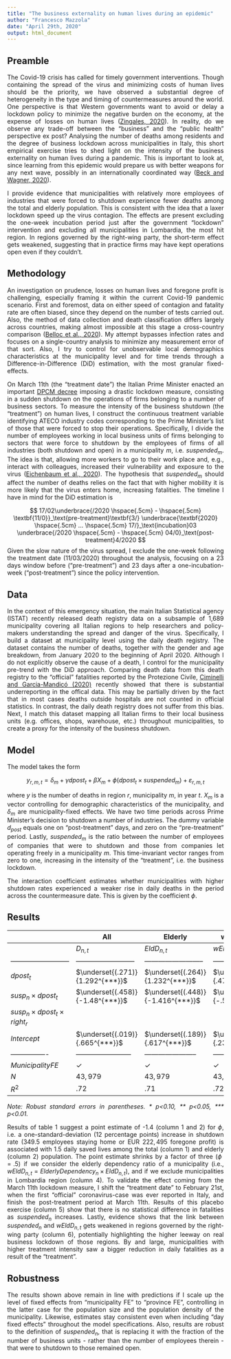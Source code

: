 ```yaml
---
title: "The business externality on human lives during an epidemic"
author: "Francesco Mazzola"
date: "April 29th, 2020"
output: html_document
---
```

<style>
body {
text-align: justify}
</style>

## Preamble
The Covid-19 crisis has called for timely government interventions. Though containing the spread of the virus and minimizing costs of human lives should be the priority, we have observed a substantial degree of heterogeneity in the type and timing of countermeasures around the world. One perspective is that Western governments want to avoid or delay a lockdown policy to minimize the negative burden on the economy, at the expense of losses on human lives ([Zingales, 2020](https://promarket.org/captured-western-governments-are-failing-the-coronavirus-test/)). In reality, do we observe any trade-off between the "business" and the "public health" perspective ex post? Analysing the number of deaths among residents and the degree of business lockdown across municipalities in Italy, this short empirical exercise tries to shed light on the intensity of the business externality on human lives during a pandemic. This is important to look at, since learning from this epidemic would prepare us with better weapons for any next wave, possibly in an internationally coordinated way ([Beck and Wagner, 2020](https://cepr.org/sites/default/files/news/CovidEconomics8.pdf)).

I provide evidence that municipalities with relatively more employees of industries that were forced to shutdown experience fewer deaths among the total and elderly population. This is consistent with the idea that a laxer lockdown speed up the virus contagion. The effects are present excluding the one-week incubation period just after the government "lockdown" intervention and excluding all municipalities in Lombardia, the most hit region. In regions governed by the right-wing party, the short-term effect gets weakened, suggesting that in practice firms may have kept operations open even if they couldn't.

## Methodology
An investigation on prudence, losses on human lives and foregone profit is challenging, especially framing it within the current Covid-19 pandemic scenario. First and foremost, data on either speed of contagion and fatality rate are often biased, since they depend on the number of tests carried out. Also, the method of data collection and death classification differs largely across countries, making almost impossible at this stage a cross-country comparison ([Belloc et al., 2020](https://voxeu.org/article/cross-country-correlation-analysis-research-covid-19)). My attempt bypasses infection rates and focuses on a single-country analysis to minimize any measurement error of that sort. Also, I try to control for unobservable local demographics characteristics at the municipality level and for time trends through a Difference-in-Difference (DiD) estimation, with the most granular fixed-effects.

On March 11th (the "treatment date") the Italian Prime Minister enacted an important [DPCM decree](https://www.gazzettaufficiale.it/eli/id/2020/03/11/20A01605/sg) imposing a drastic lockdown measure, consisting in a sudden shutdown on the operations of firms belonging to a number of business sectors. To measure the intensity of the business shutdown (the "treatment") on human lives, I construct the continuous treatment variable identifying ATECO industry codes corresponding to the Prime Minister's list of those that were forced to stop their operations. Specifically, I divide the number of employees working in local business units of firms belonging to sectors that were force to shutdown by the employees of firms of all industries (both shutdown and open) in a municipality $m$, i.e. $suspended_m$. The idea is that, allowing more workers to go to their work place and, e.g., interact with colleagues, increased their vulnerability and exposure to the virus ([Eichenbaum et al., 2020](https://www.kellogg.northwestern.edu/faculty/rebelo/htm/epidemics.pdf)). The hypothesis that $suspended_m$ should affect the number of deaths relies on the fact that with higher mobility it is more likely that the virus enters home, increasing fatalities. The timeline I have in mind for the DiD estimation is

$$ 
17/02\underbrace{/2020 \hspace{.5cm} - \hspace{.5cm} \textbf{11/0}}_\text{pre-treatment}\textbf{3/}
\underbrace{\textbf{2020} \hspace{.5cm} ... \hspace{.5cm} 17/}_\text{incubation}03
\underbrace{/2020 \hspace{.5cm} - \hspace{.5cm} 04/0}_\text{post-treatment}4/2020
$$ 
Given the slow nature of the virus spread, I exclude the one-week following the treatment date (11/03/2020) throughout the analysis, focusing on a 23 days window before ("pre-treatment") and 23 days after a one-incubation-week ("post-treatment") since the policy intervention.

## Data
In the context of this emergency situation, the main Italian Statistical agency (ISTAT) recently released death registry data on a subsample of 1,689 municipality covering all Italian regions to help researchers and policy-makers understanding the spread and danger of the virus. Specifically, I build a dataset at municipality level using the daily death registry. The dataset contains the number of deaths, together with the gender and age breakdown, from January 2020 to the beginning of April 2020. Although I do not explicitly observe the cause of a death, I control for the municipality pre-trend with the DiD approach. Comparing death data from this death registry to the "official" fatalities reported by the Protezione Civile, [Ciminelli and Garcia-Mandicó (2020)](https://voxeu.org/article/covid-19-italy-analysis-death-registry-data) recently showed that there is substantial underreporting in the offical data. This may be partially driven by the fact that in most cases deaths outside hospitals are not counted in official statistics. In contrast, the daily death registry does not suffer from this bias. Next, I match this dataset mapping all Italian firms to their local business units (e.g. offices, shops, warehouse, etc.) throughout municipalities, to create a proxy for the intensity of the business shutdown. 

## Model
The model takes the form

$$
y_{r,m,t}=\delta_m + \gamma dpost_t + \beta X_m + \phi(dpost_{t}\times suspended_m ) + \varepsilon_{r,m,t}
$$

where $y$ is the number of deaths in region $r$, municipality $m$, in year $t$. $X_m$ is a vector controlling for demographic characteristics of the municipality, and $\delta_m$ are municipality-fixed effects. We have two time periods across Prime Minister's decision to shutdown a number of industries. The dummy variable $d_{post}$ equals one on "post-treatment" days, and zero on the "pre-treatment" period. Lastly, $suspended_m$ is the ratio between the number of employees of companies that were to shutdown and those from companies let operating freely in a municipality $m$. This time-invariant vector ranges from zero to one, increasing in the intensity of the "treatment", i.e. the business lockdown.

The interaction coefficient estimates whether municipalities with higher shutdown rates experienced a weaker rise in daily deaths in the period across the countermeasure date. This is given by the coefficient $\phi$. 

## Results
|  | All | Elderly | weighted-Eld | noLombardia | Placebo | Right-wing |
|--------------------------|--------------------------|--------------------------|--------------------------|--------------------------|--------------------------|--------------------------|
|  | $D_{n,t}$ | $EldD_{n,t}$ | $wEldD_{n,t}$ | $wEldD_{n,t}$ | $wEldD_{n,t}$ | $wEldD_{n,t}$ |
|--------------------------|--------------------------|--------------------------|--------------------------|--------------------------|--------------------------|--------------------------|
| $dpost_t$ | $\underset{(.271)}{1.292^{***}}$ | $\underset{(.264)}{1.232^{***}}$ | $\underset{(.103)}{.474^{***}}$ | $\underset{(.114)}{.354^{***}}$ | $\underset{(.0203)}{.039^{*}}$ | $\underset{(.105)}{.480^{***}}$ |
| $susp_n \times dpost_t$ | $\underset{(.458)}{-1.48^{***}}$ | $\underset{(.448)}{-1.416^{***}}$ | $\underset{(.175)}{-.561^{***}}$ | $\underset{(.197)}{-.453^{**}}$ | $\underset{(.036)}{-.0164}$ | $\underset{(215)}{-.755^{***}}$ |
| $susp_n \times dpost_t \times right_r$ |  |  |  |  |  | $\underset{(.0441)}{.105^{**}}$ |
| $Intercept$ | $\underset{(.019)}{.665^{***}}$ | $\underset{(.189)}{.617^{***}}$ | $\underset{(.007)}{.231^{***}}$ | $\underset{(.007)}{.228^{***}}$ |  $\underset{(.002)}{.202^{***}}$ | $\underset{(.007)}{.233^{***}}$ |
|----------------|------------------------|-----------------------|---------------------|--------------------------|--------------------------|--------------------------|
| $Municipality FE$ | $\checkmark$ | $\checkmark$ | $\checkmark$ | $\checkmark$ | $\checkmark$ | $\checkmark$ |
| $N$ | $43,979$ | $43,979$ | $43,389$ | $27,568$ | $26,394$ | $42,688$ |
| $R^2$ | $.72$ | $.71$ | $.72$ | $.73$ | $.74$ | $.72$ |
$\textit{Note: Robust standard errors in parentheses. * p<0.10, ** p<0.05, *** p<0.01.}$


Results of table 1 suggest a point estimate of -1.4 (column 1 and 2) for $\phi$, i.e. a one-standard-deviation (12 percentage points) increase in shutdown rate (349.5 employees staying home or EUR $222,495$ foregone profit) is associated with 1.5 daily saved lives among the total (column 1) and elderly (column 2) population. The point estimate shrinks by a factor of three ($\phi=.5$) if we consider the elderly dependency ratio of a municipality (i.e., $wEldD_{n,t}=ElderlyDependency_n\times EldD_{n,t}$), and if we exclude municipalities in Lombardia region (column 4). To validate the effect coming from the March 11th lockdown measure, I shift the "treatment date" to February 21st, when the first "official" coronavirus-case was ever reported in Italy, and finish the post-treatment period at March 11th. Results of this placebo exercise (column 5) show that there is no statistical difference in fatalities as $suspended_n$ increases. Lastly, evidence shows that the link between $suspended_n$ and $wEldD_{n,t}$ gets weakened in regions governed by the right-wing party (column 6), potentially highlighting the higher leeway on real business lockdown of those regions.
By and large, municipalities with higher treatment intensity saw a bigger reduction in daily fatalities as a result of the "treatment". 

## Robustness
The results shown above remain in line with predictions if I scale up the level of fixed effects from "municipality FE" to "province FE", controlling in the latter case for the population size and the population density of the municipality. Likewise, estimates stay consistent even when including "day fixed effects" throughout the model specifications. Also, results are robust to the definition of $suspended_n$, that is replacing it with the fraction of the number of business units - rather than the number of employees therein - that were to shutdown to those remained open. 

